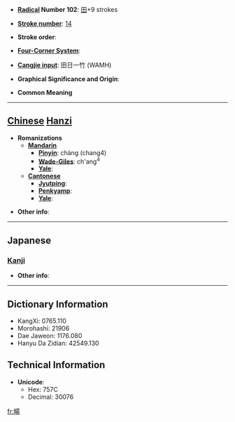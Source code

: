 * '''[[Wiktionary:Chinese radical index| Radical]] Number 102''': [[Wiktionary:Chinese radical index 田|田]]+9 strokes

* '''[[Wiktionary:Chinese total strokes index|Stroke number]]''': [[Wiktionary:Chinese total strokes index 14|14]]

* '''Stroke order''': 

* '''[[Wiktionary:Chinese four corner index|Four-Corner System]]''': 

* '''[[Wiktionary:Chinese Cangjie index|Cangjie input]]''': 田日一竹 (WAMH)

* '''Graphical Significance and Origin''': 

* '''Common Meaning'''

----

== [[Chinese]] [[Hanzi]] ==

* '''Romanizations'''
** '''[[Mandarin]]'''
*** '''[[Pinyin]]''': chàng (chang4)
*** '''[[Wade-Giles]]''': ch'ang<sup>4</sup>
*** '''[[Yale]]''': 
** '''[[Cantonese]]'''
*** '''[[Jyutping]]''':
*** '''[[Penkyamp]]''': 
*** '''[[Yale]]''': 

* '''Other info''': 

----

==Japanese==
===[[Kanji]]===
{{kanji|on readings=[[ちょう]] (chō), [[じょう]] (jō)
|kun readings=[[のびる]] (nobiru), [[ながい]] (nagai), [[にわ]] (niwa)
}}

* '''Other info''':  

----

== Dictionary Information ==

* KangXi: 0765.110
* Morohashi: 21906
* Dae Jaweon: 1176.080
* Hanyu Da Zidian: 42549.130

== Technical Information ==

* '''Unicode''':
** Hex: 757C
** Decimal: 30076

[[fr:畼]]